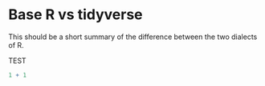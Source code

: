 # Base R vs tidyverse

This should be a short summary of the difference between the two dialects of R.

TEST


```r
1 + 1
```
